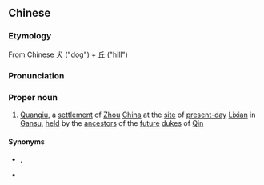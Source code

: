 ==Chinese==
{{zh-forms}}
{{wikipedia|Quanqiu}}

===Etymology===
From Chinese [[犬]] ("[[dog]]") + [[丘]] ("[[hill]]")

===Pronunciation===
{{zh-pron
|m=Quǎnqiū
|cat=pn
}}

===Proper noun===
{{zh-proper noun}}

# {{lb|zh|historical}} [[Quanqiu]], a [[settlement]] of [[Zhou]] [[China]] at the [[site]] of [[present-day]] [[Lixian]] in [[Gansu]], [[held]] by the [[ancestor]]s of the [[future]] [[duke]]s of [[Qin]]

====Synonyms====
* {{l|zh|禮縣}}, {{l|zh|礼县}}
* {{l|zh|西垂}}